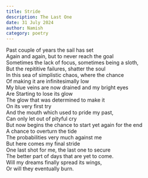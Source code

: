 ```yaml
---
title: Stride
description: The Last One
date: 31 July 2024
author: Namish 
category: poetry
---
```


Past couple of years the sail has set <br/>
Again and again, but to never reach the goal <br/>
Sometimes the lack of focus, sometimes being a sloth, <br/>
But the repititive failures, shatter the soul <br/>
In this sea of simplistic chaos, where the chance <br/>
Of making it are infinitesimally low <br/>
My blue veins are now drained and my bright eyes <br/>
Are Starting to lose its glow <br/>
The glow that was determined to make it <br/>
On its very first try <br/>
And the mouth which used to pride my past, <br/> 
Can only let out of pityful cry <br/>
But now begins the chance to start yet again for the end <br/>
A chance to overturn the tide </br>
The probabilities very much against me <br/>
But here comes my final stride <br/>
One last shot for me, the last one to secure <br/>
The better part of days that are yet to come. <br/>
Will my dreams finally spread its wings, <br/>
Or will they eventually burn.<br/>
